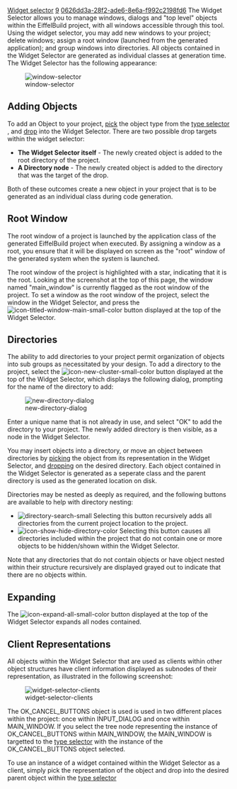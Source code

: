 [[Property:title|Widget selector]]
[[Property:weight|9]]
[[Property:uuid|0626dd3a-28f2-ade6-8e6a-f992c2198fd6]]
The Widget Selector allows you to manage windows, dialogs and "top level" objects within the EiffelBuild project, with all windows accessible through this tool. Using the widget selector, you may add new windows to your project; delete windows; assign a root window (launched from the generated application); and group windows into directories. All objects contained in the Widget Selector are generated as individual classes at generation time. The Widget Selector has the following appearance:

[[Image:window-selector]]  

==Adding Objects==

To add an Object to your project, [[EiffelBuild Notation|pick]]  the object type from the [[Type selector|type selector]] , and [[EiffelBuild Notation|drop]]  into the Widget Selector. There are two possible drop targets within the widget selector: 
*  '''The Widget Selector itself''' - The newly created object is added to the root directory of the project. 
*  '''A Directory node''' - The newly created object is added to the directory that was the target of the drop. 
Both of these outcomes create a new object in your project that is to be generated as an individual class during code generation. 
{{note|The selected object in the Widget Selector is automatically targeted as the root window of the [[Layout constructor|layout constructor]] , permitting building. You may not build directly into the representation of an object within the Widget Selector, as this must be performed within the [[Layout constructor|layout constructor]]  or [[Builder window|builder window]] . }}


==Root Window==

The root window of a project is launched by the application class of the generated EiffelBuild project when executed. By assigning a window as a root, you ensure that it will be displayed on screen as the "root" window of the generated system when the system is launched.

The root window of the project is highlighted with a star, indicating that it is the root. Looking at the screenshot at the top of this page, the window named "main_window" is currently flagged as the root window of the project. To set a window as the root window of the project, select the window in the Widget Selector, and press the  [[Image:icon-titled-window-main-small-color]]  button displayed at the top of the Widget Selector. 
==Directories==

The ability to add directories to your project permit organization of objects into sub groups as necessitated by your design. To add a directory to the project, select the  [[Image:icon-new-cluster-small-color]]  button displayed at the top of the Widget Selector, which displays the following dialog, prompting for the name of the directory to add: 

[[Image:new-directory-dialog]]  

Enter a unique name that is not already in use, and select "OK" to add the directory to your project. The newly added directory is then visible, as a node in the Widget Selector.

{{note|Creating a new directory in the Widget Selector causes the actual directory on the disk to be created immediately. }}

You may insert objects into a directory, or move an object between directories by [[EiffelBuild Notation|picking]]  the object from its representation in the Widget Selector, and [[EiffelBuild Notation|dropping]]  on the desired directory. Each object contained in the Widget Selector is generated as a seperate class and the parent directory is used as the generated location on disk. 
{{note|If you move an object between directories within an EiffelBuild project that has already generated the Eiffel code for that object, the code files are moved immediately on the disk. }}

Directories may be nested as deeply as required, and the following buttons are available to help with directory nesting:
*  [[Image:directory-search-small]] Selecting this button recursively adds all directories from the current project location to the project.
*  [[Image:icon-show-hide-directory-color]] Selecting this button causes all directories included within the project that do not contain one or more objects to be hidden/shown within the Widget Selector.
Note that any directories that do not contain objects or have object nested within their structure recursively are displayed grayed out to indicate that there are no objects within. 
==Expanding==

The  [[Image:icon-expand-all-small-color]]  button displayed at the top of the Widget Selector expands all nodes contained. 

==Client Representations==

All objects within the Widget Selector that are used as clients within other object structures have client information displayed as subnodes of their representation, as illustrated in the following screenshot: 

[[Image:widget-selector-clients]]  

The OK_CANCEL_BUTTONS object is used is used in two different places within the project: once within INPUT_DIALOG and once within MAIN_WINDOW. If you select the tree node representing the instance of OK_CANCEL_BUTTONS within MAIN_WINDOW, the MAIN_WINDOW is targetted to the [[Type selector|type selector]]  with the instance of the OK_CANCEL_BUTTONS object selected. 

To use an instance of a widget contained within the Widget Selector as a client, simply pick the representation of the object and drop into the desired parent object within the [[Type selector|type selector]]  

{{seealso| [[Layout constructor|Layout constructor]]  }}







